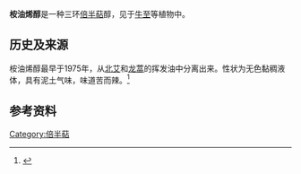 {{Chembox
<!-- Images -->
| ImageFile = Spathulenol.svg
| ImageSize = 200px
<!-- Names -->
| IUPACName = (1a''R'',4a''R'',7''S'',7a''R'',7b''R'')-1,1,7-Trimethyl-4-methylidene-1a,2,3,4a,5,6,7a,7b-octahydrocyclopropa[''h'']azulen-7-ol
| OtherNames = 
<!-- Sections -->
| Section1 = {{Chembox Identifiers
| CASNo = 6750-60-3
| PubChem = 92231
| UNII = 7XV9L96SJJ
| SMILES = C[C@@]1(CC[C@@H]2[C@@H]1[C@H]3[C@H](C3(C)C)CCC2=C)O
  }}
| Section2 = {{Chembox Properties
| C=15|H=24|O=1
| Appearance = 
| Density = 
| MeltingPt = 
| BoilingPt = 
| Solubility = 
  }}
| Section3 = {{Chembox Hazards
| MainHazards =
| FlashPt =
| AutoignitionPt =
  }}
}}

'''桉油烯醇'''是一种三环[[倍半萜|倍半萜]]醇，见于[[牛至|牛至]]等植物中。

==历史及来源==
桉油烯醇最早于1975年，从[[北艾|北艾]]和[[龙蒿|龙蒿]]的挥发油中分离出来。性状为无色黏稠液体，具有泥土气味，味道苦而辣。<ref>{{cite journal | doi = 10.1002/ardp.19763090605
| pmid = 962558
| title = Neue Substanzen aus ätherischen Ölen verschiedener Artemisia-Species, 1. Mitt.: Spathulenol, ein azulenogener Sesquiterpenalkohol
| journal = Archiv der Pharmazie
| volume = 309
| issue = 6
| pages = 458
| year = 1976
| last1 = Juell
| first1 = S. Monrad-Krohn
| last2 = Hansen
| first2 = Rudolf
| last3 = Jork
| first3 = Hellmut
}}</ref>

==参考资料==
{{Reflist}}

{{Biochem-stub}}

[[Category:倍半萜|Category:倍半萜]]